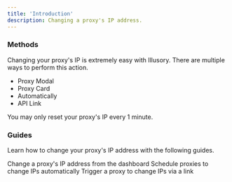 ```yaml
---
title: 'Introduction'
description: Changing a proxy's IP address.
---
```


### Methods


Changing your proxy's IP is extremely easy with Illusory. There are multiple ways to perform this action.

- Proxy Modal
- Proxy Card
- Automatically
- API Link

<Warning>You may only reset your proxy's IP every 1 minute.</Warning>

### Guides

Learn how to change your proxy's IP address with the following guides.

<CardGroup cols={2}>
    <Card title="Change IP Manually" icon="arrow-pointer" href="/proxy-actions/change-ip/change-ip-manually">
        Change a proxy's IP address from the dashboard
    </Card>
    <Card title="Change IP Automatically" icon="clock" href="/proxy-actions/change-ip/change-ip-automatically">
        Schedule proxies to change IPs automatically
    </Card>
    <Card title="Change IP via Link" icon="link" href="/proxy-actions/change-ip/change-ip-link">
        Trigger a proxy to change IPs via a link
    </Card>
</CardGroup>